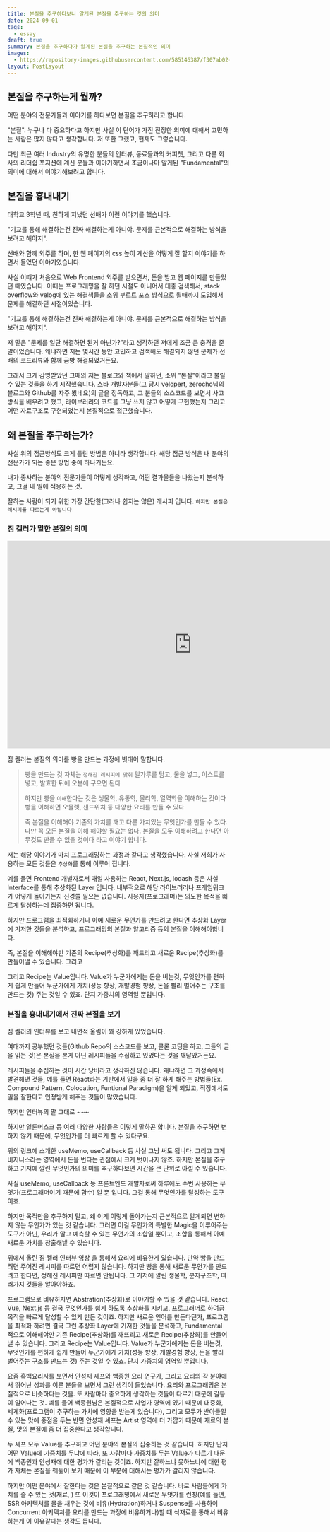 ```yaml
---
title: 본질을 추구하다보니 알게된 본질을 추구하는 것의 의미
date: 2024-09-01
tags:
  - essay
draft: true
summary: 본질을 추구하다가 알게된 본질을 추구하는 본질적인 의미
images:
  - https://repository-images.githubusercontent.com/585146387/f307ab02-0c46-439b-84e0-319721662dce
layout: PostLayout
---
```



## 본질을 추구하는게 뭘까?

어떤 분야의 전문가들과 이야기를 하다보면 본질을 추구하라고 합니다.

"본질". 누구나 다 중요하다고 하지만 사실 이 단어가 가진 진정한 의미에 대해서 고민하는 사람은 많지 않다고 생각합니다. 저 또한 그랬고, 현재도 그렇습니다. 

다만 최근 여러 Industry의 유명한 분들의 인터뷰, 동료들과의 커피쳇, 그리고 다른 회사의 리더쉽 포지션에 계신 분들과 이야기하면서 조금이나마 알게된 "Fundamental"의 의미에 대해서 이야기해보려고 합니다.


## 본질을 흉내내기

대학교 3학년 때, 친하게 지냈던 선배가 이런 이야기를 했습니다.

"기교를 통해 해결하는건 진짜 해결하는게 아니야. 문제를 근본적으로 해결하는 방식을 보려고 해야지".

선배와 함께 외주를 하며, 한 웹 페이지의 css 높이 계산을 어떻게 잘 할지 이야기를 하면서 들었던 이야기였습니다. 

사실 이떄가 처음으로 Web Frontend 외주를 받으면서, 돈을 받고 웹 페이지를 만들었던 때였습니다. 이때는 프로그래밍을 잘 하던 시절도 아니어서 대충 검색해서, stack overflow와 velog에 있는 해결책들을 소위 부르트 포스 방식으로 될때까지 도입해서 문제를 해결하던 시절이었습니다.

"기교를 통해 해결하는건 진짜 해결하는게 아니야. 문제를 근본적으로 해결하는 방식을 보려고 해야지".

저 말은 "문제를 일단 해결하면 된거 아닌가?"라고 생각하던 저에게 조금 큰 충격을 준 말이었습니다. 왜냐하면 저는 몇시간 동안 고민하고 검색해도 해결되지 않던 문제가 선배의 코드리뷰와 함께 금방 해결되었거든요.

그래서 크게 감명받았던 그때의 저는 블로그와 책에서 말하던, 소위 "본질"이라고 불릴 수 있는 것들을 하기 시작했습니다. 스타 개발자분들(그 당시 velopert, zerocho님의 블로그와 Github를 자주 봤네요)의 글을 정독하고, 그 분들의 소스코드를 보면서 사고 방식을 배우려고 했고, 라이브러리의 코드를 그냥 쓰지 않고 어떻게 구현했는지 그리고 어떤 자료구조로 구현되었는지 본질적으로 접근했습니다.



## 왜 본질을 추구하는가?

사실 위의 접근방식도 크게 틀린 방법은 아니라 생각합니다. 해당 접근 방식은 내 분야의 전문가가 되는 좋은 방법 중에 하나거든요. 

내가 종사하는 분야의 전문가들이 어떻게 생각하고, 어떤 결과물들을 나왔는지 분석하고, 그걸 내 일에 적용하는 것.

잘하는 사람이 되기 위한 가장 간단한(그러나 쉽지는 않은) 레시피 입니다. `하지만 본질은 레시피를 따르는게 아닙니다`


### 짐 켈러가 말한 본질의 의미

<iframe width="836" height="470" src="https://www.youtube.com/embed/iwXr1IRaqWA" title="일류와 이류의 차이 (반도체 전설 짐켈러)" frameborder="0" allow="accelerometer; autoplay; clipboard-write; encrypted-media; gyroscope; picture-in-picture; web-share" referrerpolicy="strict-origin-when-cross-origin" allowfullscreen></iframe>

짐 켈러는 본질의 의미를 빵을 만드는 과정에 빗대어 말합니다.

> 빵을 만드는 것 자체는 `정해진 레시피에 맞춰` 밀가루를 담고, 물을 넣고, 이스트를 넣고, 발효한 뒤에 오븐에 구으면 된다
> 
> 하지만 빵을 `이해`한다는 것은 생물학, 유통학, 물리학, 열역학을 이해하는 것이다
> 빵을 이해하면 오믈렛, 샌드위치 등 다양한 요리를 만들 수 있다
> 
> 즉 본질을 이해해야 기존의 가치를 깨고 다른 가치있는 무엇인가를 만들 수 있다.
> 다만 꼭 모든 본질을 이해 해야할 필요는 없다. 본질을 모두 이해하려고 한다면 아무것도 만들 수 없을 것이다 라고 이야기 합니다.


저는 해당 이야기가 마치 프로그래밍하는 과정과 같다고 생각했습니다.
사실 저희가 사용하는 모든 것들은 `추상화`를 통해 이루어 집니다. 

예를 들면 Frontend 개발자로서 매일 사용하는 React, Next.js, lodash 등은 사실 Interface를 통해 추상화된 Layer 입니다. 
내부적으로 해당 라이브러리나 프레임워크가 어떻게 돌아가는지 신경쓸 필요는 없습니다.
사용자(프로그래머)는 의도한 목적을 빠르게 달성하는데 집중하면 됩니다.

하지만 프로그램을 최적화하거나 아예 새로운 무언가를 만드려고 한다면 
추상화 Layer에 기저한 것들을 분석하고, 프로그래밍의 본질과 알고리즘 등의 본질을 이해해야합니다.

즉, 본질을 이해해야만 기존의 Recipe(추상화)를 깨드리고 새로운 Recipe(추상화)를 만들어낼 수 있습니다.
그리고 


그리고 Recipe는 Value입니다. Value가 누군가에게는 돈을 버는것, 무엇인가를 편하게 쉽게 만들어 누군가에게 가치(성능 향상, 개발경험 향상, 돈을 빨리 벌어주는 구조를 만드는 것) 주는 것일 수 있죠. 단지 가중치의 영역일 뿐입니다.



### 본질을 흉내내기에서 진짜 본질을 보기

짐 켈러의 인터뷰를 보고 내면적 울림이 꽤 강하게 있었습니다.

여태까지 공부했던 것들(Github Repo의 소스코드를 보고, 클론 코딩을 하고, 그들의 글을 읽는 것)은 본질을 본게 아닌 레시피들을 수집하고 있었다는 것을 깨달았거든요.

레시피들을 수집하는 것이 시간 낭비라고 생각하진 않습니다. 왜냐하면 그 과정속에서 발견해낸 것들, 예를 들면 React라는 기반에서 일을 좀 더 잘 하게 해주는 방법들(Ex. Compound Pattern, Colocation, Funtional Paradigm)을 알게 되었고, 직장에서도 일을 잘한다고 인정받게 해주는 것들이 많았습니다. 

하지만 인터뷰의 말 그대로 ~~~











하지만 일론머스크 등 여러 다양한 사람들은 이렇게 말하곤 합니다. 본질을 추구하면 변하지 않기 때문에, 무엇인가를 더 빠르게 할 수 있다구요.

위의 링크에 소개한 useMemo, useCallback 등 사실 그냥 써도 됩니다. 그리고 그게 비지니스라는 영역에서 돈을 번다는 관점에서 크게 벗어나지 않죠. 하지만 본질을 추구하고 기저에 깔린 무엇인가의 의미를 추구하다보면
시간을 큰 단위로 아낄 수 있습니다.


사실 useMemo, useCallback 등 프론트엔드 개발자로써 하루에도 수번 사용하는 무엇가(프로그래머이기 때문에 함수) 일 뿐 입니다. 그걸 통해 무엇인가를 달성하는 도구이죠.

하지만 목적만을 추구하지 말고, 왜 이게 이렇게 돌아가는지 근본적으로 알게되면 변하지 않는 무언가가 있는 것 같습니다. 그러면 이걸 무언가의 특별한 Magic을 이루어주는 도구가 아닌, 우리가 알고 예측할 수 있는 무언가의 조합일 뿐이고, 조합을 통해서 아예 새로운 가치를 창출해낼 수 있습니다.

위에서 올린 ~~짐 켈러 인터뷰 영상~~ 을 통해서 요리에 비유한게 있습니다. 만약 빵을 만드려면 주어진 레시피를 따르면 어렵지 않습니다. 하지만 빵을 통해 새로운 무언가를 만드려고 한다면, 정해진 레시피만 따르면 안됩니다.
그 기저에 깔린 생물학, 분자구조학, 여러가지 것들을 알아야하죠.

프로그램으로 비유하자면 Abstration(추상화)로 이야기할 수 있을 것 같습니다. React, Vue, Next.js 등 결국 무엇인가를 쉽게 하도록 추상화를 시키고, 프로그래머로 하여금 목적을 빠르게 달성할 수 있게 만든 것이죠. 하지만 새로운 언어를 만든다던가, 프로그램을 최적화 하려면 결국 그런 추상화 Layer에 기저한 것들을 분석하고, Fundamental 적으로 이해해야만 기존 Recipe(추상화)를 깨뜨리고 새로운 Recipe(추상화)를 만들어낼 수 있습니다. 그리고 Recipe는 Value입니다. Value가 누군가에게는 돈을 버는것, 무엇인가를 편하게 쉽게 만들어 누군가에게 가치(성능 향상, 개발경험 향상, 돈을 빨리 벌어주는 구조를 만드는 것) 주는 것일 수 있죠. 단지 가중치의 영역일 뿐입니다.

요즘 흑백요리사를 보면서 안성재 셰프와 백종원 요리 연구가, 그리고 요리의 각 분야에서 뛰어난 성과를 이룬 분들을 보면서 그런 생각이 들었습니다. 요리와 프로그래밍은 본질적으로 비슷하다는 것을. 또 사람마다 중요하게 생각하는 것들이 다르기 때문에 갈등이 일어나는 것.
예를 들어 백종원님은 본질적으로 사업가 영역에 있기 때문에 대중화, 세계화(프로그램이 추구하는 가치에 영향을 받는게 있습니다), 그리고 모두가 받아들일 수 있는 맛에 중점을 두는 반면
안성재 셰프는 Artist 영역에 더 가깝기 때문에 재료의 본질, 맛의 본질에 좀 더 집중한다고 생각합니다.

두 셰프 모두 Value를 추구하고 어떤 분야의 본질의 집중하는 것 같습니다. 하지만 단지 어떤 Value에 가중치를 두냐에 따라, 또 사람마다 가중치를 두는 Value가 다르기 때문에 백종원과 안성재에 대한 평가가 갈리는 것이죠.
하지만 잘하느냐 못하느냐에 대한 평가 자체는 본질을 꿰둟어 보기 때문에 이 부분에 대해서는 평가가 갈리지 않습니다.

하지만 어떤 분야에서 잘한다는 것은 본질적으로 같은 것 같습니다. 바로 사람들에게 가치를 줄 수 있는 것(재료, )
또 이것이 프로그래밍에서 새로운 무엇가를 런칭(예를 들면, SSR 아키텍쳐를 물을 채우는 것에 비유(Hydration)하거나 Suspense를 사용하여 Concurrent 아키텍쳐를 요리를 만드는 과정에 비유하거나)할 때 식재료를 통해서 비유하는게 이 이유같다는 생각도 듭니다.